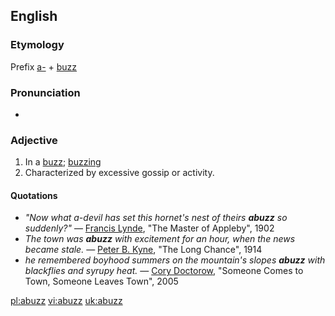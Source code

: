 ==English==

===Etymology===
Prefix [[a-]] + [[buzz]]

===Pronunciation===
*{{IPA|/ə'bʌz/}}

===Adjective===
{{en-adj}}

# In a [[buzz]]; [[buzzing]]
# Characterized by excessive gossip or activity.

====Quotations====
*''"Now what a-devil has set this hornet's nest of theirs '''abuzz''' so suddenly?"'' — [[w:Francis Lynde|Francis Lynde]], "The Master of Appleby", 1902
*''The town was '''abuzz''' with excitement for an hour, when the news became stale.'' — [[w:Peter B. Kyne|Peter B. Kyne]], "The Long Chance", 1914
*''he remembered boyhood summers on the mountain's slopes '''abuzz''' with blackflies and syrupy heat.'' — [[w:Cory Doctorow|Cory Doctorow]], "Someone Comes to Town, Someone Leaves Town", 2005

[[pl:abuzz]]
[[vi:abuzz]]
[[uk:abuzz]]